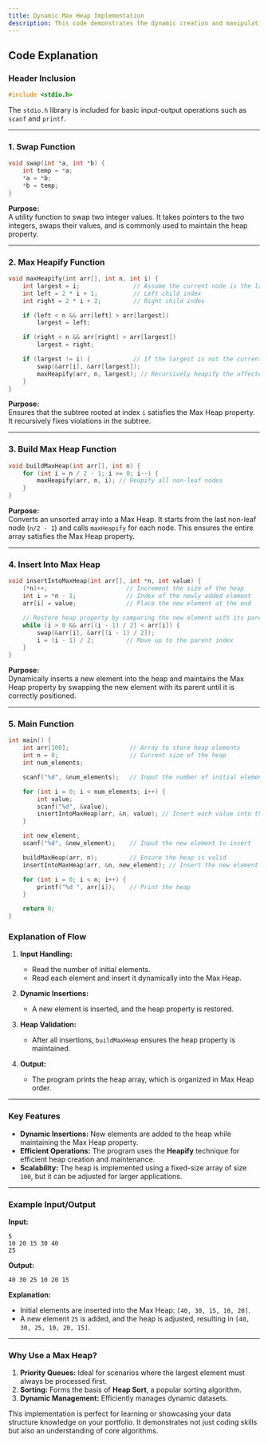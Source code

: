 ```yaml
---
title: Dynamic Max Heap Implementation
description: This code demonstrates the dynamic creation and manipulation of a Max Heap using C. A Max Heap is a complete binary tree where each parent node is greater than or equal to its child nodes. The program includes functionality to build a heap, insert elements dynamically, and maintain the heap property. This documentation provides a step-by-step breakdown to help understand the core concepts of heap data structures and their implementation in C
---
```



## **Code Explanation**

### **Header Inclusion**
```c
#include <stdio.h>
```
The `stdio.h` library is included for basic input-output operations such as `scanf` and `printf`.

---

### **1. Swap Function**
```c
void swap(int *a, int *b) {
    int temp = *a;
    *a = *b;
    *b = temp;
}
```
**Purpose:**  
A utility function to swap two integer values. It takes pointers to the two integers, swaps their values, and is commonly used to maintain the heap property.

---

### **2. Max Heapify Function**
```c
void maxHeapify(int arr[], int n, int i) {
    int largest = i;               // Assume the current node is the largest
    int left = 2 * i + 1;          // Left child index
    int right = 2 * i + 2;         // Right child index

    if (left < n && arr[left] > arr[largest])
        largest = left;

    if (right < n && arr[right] > arr[largest])
        largest = right;

    if (largest != i) {            // If the largest is not the current node
        swap(&arr[i], &arr[largest]);
        maxHeapify(arr, n, largest); // Recursively heapify the affected subtree
    }
}
```
**Purpose:**  
Ensures that the subtree rooted at index `i` satisfies the Max Heap property. It recursively fixes violations in the subtree.

---

### **3. Build Max Heap Function**
```c
void buildMaxHeap(int arr[], int n) {
    for (int i = n / 2 - 1; i >= 0; i--) {
        maxHeapify(arr, n, i); // Heapify all non-leaf nodes
    }
}
```
**Purpose:**  
Converts an unsorted array into a Max Heap. It starts from the last non-leaf node (`n/2 - 1`) and calls `maxHeapify` for each node. This ensures the entire array satisfies the Max Heap property.

---

### **4. Insert Into Max Heap**
```c
void insertIntoMaxHeap(int arr[], int *n, int value) {
    (*n)++;                      // Increment the size of the heap
    int i = *n - 1;              // Index of the newly added element
    arr[i] = value;              // Place the new element at the end

    // Restore heap property by comparing the new element with its parent
    while (i > 0 && arr[(i - 1) / 2] < arr[i]) {
        swap(&arr[i], &arr[(i - 1) / 2]);
        i = (i - 1) / 2;         // Move up to the parent index
    }
}
```
**Purpose:**  
Dynamically inserts a new element into the heap and maintains the Max Heap property by swapping the new element with its parent until it is correctly positioned.

---

### **5. Main Function**
```c
int main() {
    int arr[100];                 // Array to store heap elements
    int n = 0;                    // Current size of the heap
    int num_elements;

    scanf("%d", &num_elements);   // Input the number of initial elements

    for (int i = 0; i < num_elements; i++) {
        int value;
        scanf("%d", &value);
        insertIntoMaxHeap(arr, &n, value); // Insert each value into the heap
    }

    int new_element;
    scanf("%d", &new_element);    // Input the new element to insert

    buildMaxHeap(arr, n);         // Ensure the heap is valid
    insertIntoMaxHeap(arr, &n, new_element); // Insert the new element

    for (int i = 0; i < n; i++) {
        printf("%d ", arr[i]);    // Print the heap
    }

    return 0;
}
```

### **Explanation of Flow**
1. **Input Handling:**
   - Read the number of initial elements.
   - Read each element and insert it dynamically into the Max Heap.

2. **Dynamic Insertions:**
   - A new element is inserted, and the heap property is restored.

3. **Heap Validation:**
   - After all insertions, `buildMaxHeap` ensures the heap property is maintained.

4. **Output:**
   - The program prints the heap array, which is organized in Max Heap order.

---

### **Key Features**
- **Dynamic Insertions:** New elements are added to the heap while maintaining the Max Heap property.
- **Efficient Operations:** The program uses the **Heapify** technique for efficient heap creation and maintenance.
- **Scalability:** The heap is implemented using a fixed-size array of size `100`, but it can be adjusted for larger applications.

---

### **Example Input/Output**

**Input:**  
```
5
10 20 15 30 40
25
```

**Output:**  
```
40 30 25 10 20 15
```

**Explanation:**  
- Initial elements are inserted into the Max Heap: `[40, 30, 15, 10, 20]`.
- A new element `25` is added, and the heap is adjusted, resulting in `[40, 30, 25, 10, 20, 15]`.

---

### **Why Use a Max Heap?**
1. **Priority Queues:** Ideal for scenarios where the largest element must always be processed first.
2. **Sorting:** Forms the basis of **Heap Sort**, a popular sorting algorithm.
3. **Dynamic Management:** Efficiently manages dynamic datasets.

This implementation is perfect for learning or showcasing your data structure knowledge on your portfolio. It demonstrates not just coding skills but also an understanding of core algorithms.